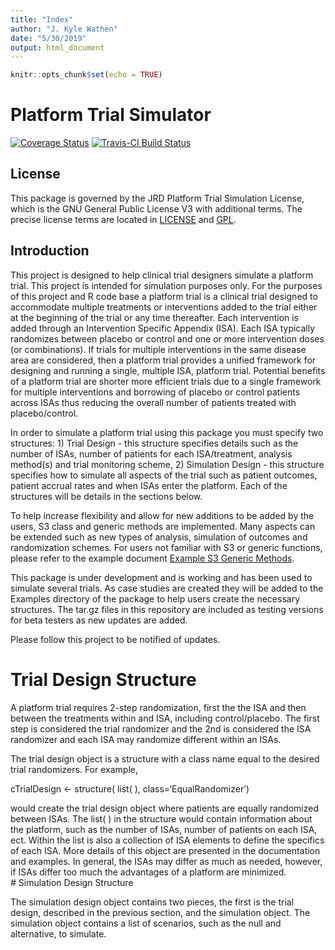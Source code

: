 ```yaml
---
title: "Index"
author: "J. Kyle Wathen"
date: "5/30/2019"
output: html_document
---
```


```r
knitr::opts_chunk$set(echo = TRUE)
```

# Platform Trial Simulator 

[![Coverage Status](https://img.shields.io/codecov/c/github/kwathen/PlatformTrialSimulator/master.svg)](https://codecov.io/github/kwathen/PlatformTrialSimulator?branch=master)
[![Travis-CI Build Status](https://travis-ci.org/kwathen/PlatformTrialSimulator.svg?branch=master)](https://travis-ci.org/kwathen/PlatformTrialSimulator)
 
## License 
This package is governed by the JRD Platform Trial Simulation License, which is the GNU General Public License V3 with additional terms. The precise license terms are located in [LICENSE](https://github.com/kwathen/PlatformTrialSimulatorP/blob/master/inst/LICENSE) and [GPL](https://github.com/kwathen/PlatformTrialSimulatorP/blob/master/inst/GPL).


## Introduction
This project is designed to help clinical trial designers simulate a platform trial.   This project is intended for simulation purposes only.  For the purposes of this project and R code base a platform trial is a clinical trial designed to accommodate multiple treatments or interventions added to the trial either at the beginning of the trial or any time thereafter.   Each intervention is added through an Intervention Specific Appendix (ISA).  Each ISA typically randomizes between placebo or control and one or more intervention doses (or combinations).  If trials for multiple interventions in the same disease area are considered, then a platform trial provides a unified framework for designing and running a single, multiple ISA, platform trial.  Potential benefits of a platform trial are shorter more efficient trials due to a single framework for multiple interventions and borrowing of placebo or control patients across ISAs thus reducing the overall number of patients treated with placebo/control.  

In order to simulate a platform trial using this package you must specify two structures: 1) Trial Design - this structure specifies details such as the number of ISAs, number of patients for each ISA/treatment, analysis method(s) and trial monitoring scheme, 2) Simulation Design - this structure specifies how to simulate all aspects of the trial such as patient outcomes, patient accrual rates and when ISAs enter the platform.  Each of the structures will be details in the sections below. 

To help increase flexibility and allow for new additions to be added by the users, S3 class and generic methods are implemented.  Many aspects can be extended such as new types of analysis, simulation of outcomes and randomization schemes.  For users not familiar with S3 or generic functions, please refer to the example document [Example S3 Generic Methods](https://github.com/kwathen/PlatformTrialSimulator/blob/master/ExampleS3Class.R).

This package is under development and is working and has been used to simulate several trials.  As case studies are created they will be added to the Examples directory of the package to help users create the necessary structures.  The tar.gz files in this repository are included as testing versions for beta testers as new updates are added. 

Please follow this project to be notified of updates.   

# Trial Design Structure
A platform trial requires 2-step randomization, first the the ISA and then between the treatments within and ISA, including control/placebo.  The first step is considered the trial randomizer and the 2nd is considered the ISA randomizer and each ISA may randomize different within an ISAs.  

The trial design object is a structure with a class name equal to the desired trial randomizers.   For example,

cTrialDesign <- structure( list(  ), class='EqualRandomizer')

would create the trial design object where patients are equally randomized between ISAs.  The list( ) in the structure would contain information about the platform, such as the number of ISAs, number of patients on each ISA, ect.   Within the list is also a collection of ISA elements to define the specifics of each ISA.  More details of this object are presented in the documentation and examples.  In general, the ISAs may differ as much as needed, however, if ISAs differ too much the advantages of a platform are minimized.  
# Simulation Design Structure 

The simulation design object contains two pieces, the first is the trial design, described in the previous section, and the simulation object.  The simulation object contains a list of scenarios, such as the null and alternative, to simulate.  
